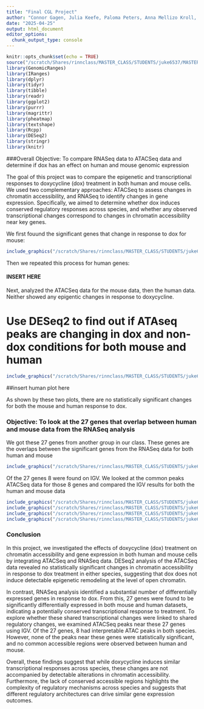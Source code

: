 ```yaml
---
title: "Final CGL Project"
author: "Connor Gagen, Julia Keefe, Paloma Peters, Anna Mellizo Kroll, Anna Broerman"
date: "2025-04-25"
output: html_document
editor_options: 
  chunk_output_type: console
---
```


```r
knitr::opts_chunk$set(echo = TRUE)
source("/scratch/Shares/rinnclass/MASTER_CLASS/STUDENTS/juke6537/MASTER_CLASS/util/00_our_first_function_lesson.R")
library(GenomicRanges)
library(IRanges)
library(dplyr)
library(tidyr)
library(tibble)
library(readr)
library(ggplot2)
library(purrr)
library(magrittr)
library(pheatmap)
library(textshape)
library(Rcpp)
library(DESeq2)
library(stringr)
library(knitr)
```

###Overall Objective: To compare RNASeq data to ATACSeq data and determine if dox has an effect on human and mouse genomic expression

The goal of this project was to compare the epigenetic and transcriptional responses to doxycycline (dox) treatment in both human and mouse cells. We used two complementary approaches: ATACSeq to assess changes in chromatin accessibility, and RNASeq to identify changes in gene expression. Specifically, we aimed to determine whether dox induces conserved regulatory responses across species, and whether any observed transcriptional changes correspond to changes in chromatin accessibility near key genes.

We first fouund the significant genes that change in response to dox for mouse: 

```r
include_graphics("/scratch/Shares/rinnclass/MASTER_CLASS/STUDENTS/juke6537/MASTER_CLASS/lessons/06_Differential_expression_analyses/project/Figures/genes.png")

```
Then we repeated this process for human genes:

#### INSERT HERE

Next, analyzed the ATACSeq data for the mouse data, then the human data. Neither showed any epigentic changes in response to doxycycline. 

# Use DESeq2 to find out if ATAseq peaks are changing in dox and non-dox conditions for both mouse and human

```r
include_graphics("/scratch/Shares/rinnclass/MASTER_CLASS/STUDENTS/juke6537/MASTER_CLASS/lessons/06_Differential_expression_analyses/project/Figures/atacpeakmouse.png")
```
##insert human plot here

As shown by these two plots, there are no statistically significant changes for both the mouse and human response to dox.

### Objective: To look at the 27 genes that overlap between human and mouse data from the RNASeq analysis

We got these 27 genes from another group in our class. These genes are the overlaps between the significant genes from the RNASeq data for both human and mouse

```r
include_graphics("/scratch/Shares/rinnclass/MASTER_CLASS/STUDENTS/juke6537/MASTER_CLASS/lessons/06_Differential_expression_analyses/project/Figures/27genes.png")
```

Of the 27 genes 8 were found on IGV. We looked at the common peaks ATACSeq data for those 8 genes and compared the IGV results for both the human and mouse data

```r
include_graphics("/scratch/Shares/rinnclass/MASTER_CLASS/STUDENTS/juke6537/MASTER_CLASS/lessons/06_Differential_expression_analyses/project/Figures/table1.png")
include_graphics("/scratch/Shares/rinnclass/MASTER_CLASS/STUDENTS/juke6537/MASTER_CLASS/lessons/06_Differential_expression_analyses/project/Figures/table2.png")
include_graphics("/scratch/Shares/rinnclass/MASTER_CLASS/STUDENTS/juke6537/MASTER_CLASS/lessons/06_Differential_expression_analyses/project/Figures/table3.png")
include_graphics("/scratch/Shares/rinnclass/MASTER_CLASS/STUDENTS/juke6537/MASTER_CLASS/lessons/06_Differential_expression_analyses/project/Figures/table4.png")

```
### Conclusion

In this project, we investigated the effects of doxycycline (dox) treatment on chromatin accessibility and gene expression in both human and mouse cells by integrating ATACSeq and RNASeq data. DESeq2 analysis of the ATACSeq data revealed no statistically significant changes in chromatin accessibility in response to dox treatment in either species, suggesting that dox does not induce detectable epigenetic remodeling at the level of open chromatin.

In contrast, RNASeq analysis identified a substantial number of differentially expressed genes in response to dox. From this, 27 genes were found to be significantly differentially expressed in both mouse and human datasets, indicating a potentially conserved transcriptional response to treatment. To explore whether these shared transcriptional changes were linked to shared regulatory changes, we examined ATACSeq peaks near these 27 genes using IGV. Of the 27 genes, 8 had interpretable ATAC peaks in both species. However, none of the peaks near these genes were statistically significant, and no common accessible regions were observed between human and mouse.

Overall, these findings suggest that while doxycycline induces similar transcriptional responses across species, these changes are not accompanied by detectable alterations in chromatin accessibility. Furthermore, the lack of conserved accessible regions highlights the complexity of regulatory mechanisms across species and suggests that different regulatory architectures can drive similar gene expression outcomes.